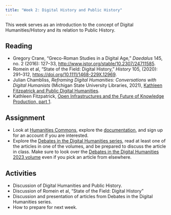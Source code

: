 ```yaml
---
title: "Week 2: Digital History and Public History"
---
```


This week serves as an introduction to the concept of Digital Humanities/History and its relation to Public History.

## Reading
- Gregory Crane, “Greco-Roman Studies in a Digital Age,” *Daedalus* 145, no. 2 (2016): 127–33, <http://www.jstor.org/stable/10.2307/24711585>.
- Romein et al, "State of the Field: Digital History," *History* 105, (2020): 291--312, <https://doi.org/10.1111/1468-229X.12969>.
- Julian Chambliss, *Reframing Digital Humanities: Conversations with Digital Humanists* (Michigan State University Libraries, 2021), [Kathleen Fitzpatrick and Public Digital Humanities](https://openbooks.lib.msu.edu/reframingdh/chapter/kathleen-fitzpatrick-and-public-digital-humanities/).
- Kathleen Fitzpatrick, [Open Infrastructures and the Future of Knowledge Production, part 1](https://team.hcommons.org/2024/01/05/open-infrastructures-and-the-future-of-knowledge-production-part-1/).

## Assignment
- Look at [Humanities Commons](https://hcommons.org), explore the [documentation](https://support.hcommons.org), and sign up for an account if you are interested.
- Explore the [Debates in the Digital Humanities series](https://dhdebates.gc.cuny.edu), read at least one of the articles in one of the volumes, and be prepared to discuss the article in class. Make sure to look over the [Debates in the Digital Humanities 2023 volume](https://dhdebates.gc.cuny.edu/projects/debates-in-the-digital-humanities-2023) even if you pick an article from elsewhere.

## Activities
- Discussion of Digital Humanities and Public History.
- Discussion of Romein et al, "State of the Field: Digital History"
- Discussion and presentation of articles from Debates in the Digital Humanities series.
- How to prepare for next week.
